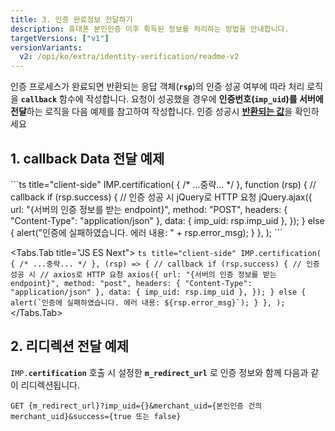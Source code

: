 ```yaml
---
title: 3. 인증 완료정보 전달하기
description: 휴대폰 본인인증 이후 획득된 정보를 처리하는 방법을 안내합니다.
targetVersions: ["v1"]
versionVariants:
  v2: /opi/ko/extra/identity-verification/readme-v2
---
```



인증 프로세스가 완료되면 반환되는 응답 객체(**`rsp`**)의 인증 성공 여부에 따라 처리 로직을 **`callback`** 함수에 작성합니다. 요청이 성공했을 경우에 **인증번호(`imp_uid`)를 서버에 전달**하는 로직을 다음 예제를 참고하여 작성합니다. 인증 성공시 [**반환되는 값**](/sdk/ko/v1-sdk/javascript-sdk/cft-rt)을 확인하세요

## 1. callback Data 전달 예제

<Tabs>
  <Tabs.Tab title="JavaScript">
    ```ts title="client-side"
    IMP.certification(
      {
        /* ...중략... */
      },
      function (rsp) {
        // callback
        if (rsp.success) {
          // 인증 성공 시 jQuery로 HTTP 요청
          jQuery.ajax({
            url: "{서버의 인증 정보를 받는 endpoint}",
            method: "POST",
            headers: { "Content-Type": "application/json" },
            data: { imp_uid: rsp.imp_uid },
          });
        } else {
          alert("인증에 실패하였습니다. 에러 내용: " + rsp.error_msg);
        }
      },
    );
    ```
  </Tabs.Tab>

  <Tabs.Tab title="JS ES Next">
    ```ts title="client-side"
    IMP.certification(
      {
        /* ...중략... */
      },
      (rsp) => {
        // callback
        if (rsp.success) {
          // 인증 성공 시
          // axios로 HTTP 요청
          axios({
            url: "{서버의 인증 정보를 받는 endpoint}",
            method: "post",
            headers: { "Content-Type": "application/json" },
            data: { imp_uid: rsp.imp_uid },
          });
        } else {
          alert(`인증에 실패하였습니다. 에러 내용: ${rsp.error_msg}`);
        }
      },
    );
    ```
  </Tabs.Tab>
</Tabs>

## 2. 리디렉션 전달 예제

`IMP.`**`certification`** 호출 시 설정한 **`m_redirect_url`** 로 인증 정보와 함께 다음과 같이 리디렉션됩니다.

```http title="Query String"
GET {m_redirect_url}?imp_uid={}&merchant_uid={본인인증 건의 merchant_uid}&success={true 또는 false}
```
